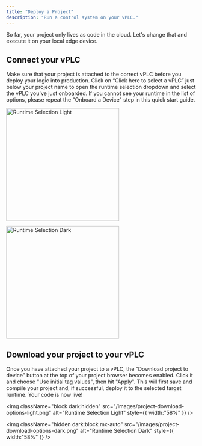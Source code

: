```yaml
---
title: "Deploy a Project"
description: "Run a control system on your vPLC."
---
```


So far, your project only lives as code in the cloud. Let's change that and execute it on your local edge device.

## Connect your vPLC

Make sure that your project is attached to the correct vPLC before you deploy your logic into production. Click on “Click here to select a vPLC” just below your project name to open the runtime selection dropdown and select the vPLC you've just onboarded. If you cannot see your runtime in the list of options, please repeat the "Onboard a Device" step in this quick start guide.

<p align="center">

<img
  className="block dark:hidden"
  src="/images/runtime-selection-light.png"
  alt="Runtime Selection Light"
  width="300"
/>

<img
  className="hidden dark:block mx-auto"
  src="/images/runtime-selection-dark.png"
  alt="Runtime Selection Dark"
  width="300"
/>

</p>

## Download your project to your vPLC

Once you have attached your project to a vPLC, the “Download project to device” button at the top of your project browser becomes enabled. Click it and choose "Use initial tag values", then hit "Apply". This will first save and compile your project and, if successful, deploy it to the selected target runtime. Your code is now live\!

<img
  className="block dark:hidden"
  src="/images/project-download-options-light.png"
  alt="Runtime Selection Light"
  style={{ width:"58%" }}
/>

<img
  className="hidden dark:block mx-auto"
  src="/images/project-download-options-dark.png"
  alt="Runtime Selection Dark"
  style={{ width:"58%" }}
/>
